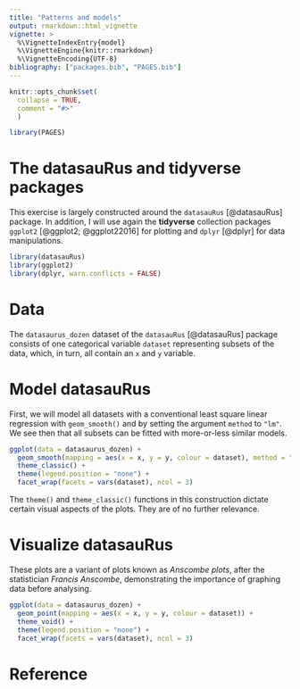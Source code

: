 ```yaml
---
title: "Patterns and models"
output: rmarkdown::html_vignette
vignette: >
  %\VignetteIndexEntry{model}
  %\VignetteEngine{knitr::rmarkdown}
  %\VignetteEncoding{UTF-8}
bibliography: ["packages.bib", "PAGES.bib"]  
---
```


```r
knitr::opts_chunk$set(
  collapse = TRUE,
  comment = "#>"
  )
```

```r
library(PAGES)
```


# The datasauRus and tidyverse packages

This exercise is largely constructed around the `datasauRus` [@datasauRus] package. In addition, I will use again the **tidyverse** collection packages `ggplot2` [@ggplot2; @ggplot22016] for plotting and `dplyr` [@dplyr] for data manipulations. 


```r
library(datasauRus)
library(ggplot2)
library(dplyr, warn.conflicts = FALSE)
```


# Data

The `datasaurus_dozen` dataset of the `datasauRus` [@datasauRus] package consists of one categorical variable `dataset` representing subsets of the data, which, in turn, all contain an `x` and `y` variable.


# Model datasauRus 

First, we will model all datasets with a conventional least square linear regression with `geom_smooth()` and by setting the argument `method` to `"lm"`. We see then that all subsets can be fitted with more-or-less similar models.


```r
ggplot(data = datasaurus_dozen) +
  geom_smooth(mapping = aes(x = x, y = y, colour = dataset), method = "lm") +
  theme_classic() +
  theme(legend.position = "none") +
  facet_wrap(facets = vars(dataset), ncol = 3)
```


The `theme()` and `theme_classic()` functions in this construction dictate certain visual aspects of the plots. They are of no further relevance. 


# Visualize datasauRus

These plots are a variant of plots known as *Anscombe plots*, after the statistician *Francis Anscombe*, demonstrating the importance of graphing data before analysing.


```r
ggplot(data = datasaurus_dozen) +
  geom_point(mapping = aes(x = x, y = y, colour = dataset)) +
  theme_void() +
  theme(legend.position = "none") +
  facet_wrap(facets = vars(dataset), ncol = 3)
```


# Reference
